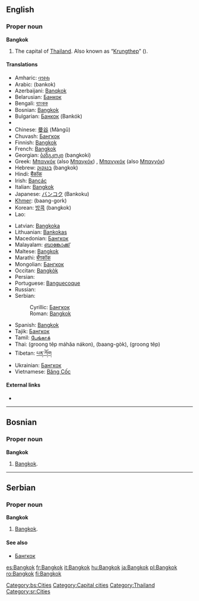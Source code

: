 ==English==

===Proper noun===
'''Bangkok'''

# The capital of [[Thailand]]. Also known as “[[Krungthep]]” ({{Thai|[[กรุงเทพ]]}}).

====Translations====
{{trans-top|the capital of Thailand}}
* Amharic: [[ባንኮክ]]
* Arabic: {{Arab|[[بانكوك]]}} (bankok)
* Azerbaijani: [[Banqkok]]
* Belarusian: [[Банкок]] {{m}}
* Bengali: [[ব্যাংকক]]
* Bosnian: [[#Bosnian|Bangkok]] {{m}}
* Bulgarian: [[Банкок]] (Bankók) {{m}}
* {{trreq|Burmese}}
* Chinese: [[曼谷]] (Màngǔ)
* Chuvash: [[Бангкок]]
* Finnish: [[#Finnish|Bangkok]]
* French: [[#French|Bangkok]]
* Georgian: [[ბანგკოკი]] (bangkoki)
* Greek: [[Μπανκόκ]] (also [[Μπαγκόκ]]) {{IPAchar|(baŋkók)}} {{f}}, [[Μπανγκόκ]] (also [[Μπαγγόκ]]) {{IPAchar|(baŋɡók)}} {{f}}
* Hebrew: [[בנגקוק]] (bangkok)
* Hindi: [[बैंकॉक]]
* Irish: [[Bancác]]
* Italian: [[#Italian|Bangkok]]
* Japanese: [[バンコク]] (Bankoku)
* [[Khmer]]: {{Khmr|[[បាងកក]]}} (baang-gork)
* Korean: [[방콕]] (bangkok)
* Lao: {{t|lo|ບັງກອກ|tr=bang-khöök|sc=Laoo}}
{{trans-mid}}
* Latvian: [[Bangkoka]]
* Lithuanian: [[Bankokas]]
* Macedonian: [[Бангкок]] {{m}}
* Malayalam: [[ബാങ്കോക്ക്]]
* Maltese: [[#Maltese|Bangkok]]
* Marathi: [[बँगकॉक]]
* Mongolian: [[Бангкок]]
* Occitan: [[Bangkòk]] {{m}}
* Persian: {{fa-Arab|[[بانکوک]]}}
* Portuguese: [[Banguecoque]] {{m}}
* Russian: {{t|ru|Бангкок|tr=Bangkók|m}}
* Serbian:
*: Cyrillic: [[Бангкок]] {{m}}
*: Roman: [[#Serbian|Bangkok]] {{m}}
* Spanish: [[#Spanish|Bangkok]] {{m}}
* Tajik: [[Бангкок]]
* Tamil: [[பேங்காக்]]
* Thai: {{Thai|[[กรุงเทพมหานคร]]}} (groong têp máhăa nákon), {{Thai|[[บางกอก]]}} (baang-gòk), {{Thai|[[กรุงเทพ]]}} (groong têp)
* Tibetan: [[པན་ཀོག]]
* Ukrainian: [[Бангкок]] {{m}}
* Vietnamese: [[Băng Cốc]]
{{trans-bottom}}

====External links====
* {{pedialite}}

----

==Bosnian==

===Proper noun===
'''Bangkok''' {{m}}

# [[#English|Bangkok]].

[[Category:bs:Cities]]

----

==Serbian==

===Proper noun===
'''Bangkok''' {{m}}

# [[#English|Bangkok]].

====See also====
* [[Бангкок]]

[[Category:Capital cities]]
[[Category:Thailand]]
[[Category:sr:Cities]]

[[es:Bangkok]]
[[fr:Bangkok]]
[[it:Bangkok]]
[[hu:Bangkok]]
[[ja:Bangkok]]
[[pl:Bangkok]]
[[ro:Bangkok]]
[[fi:Bangkok]]